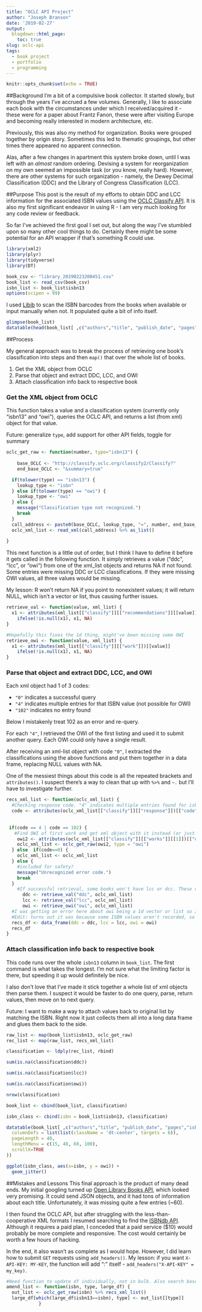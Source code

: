 ```yaml
---
title: "OCLC API Project"
author: "Joseph Branson"
date: '2019-02-27'
output:
  blogdown::html_page:
    toc: true
slug: oclc-api
tags:
  - book project
  - portfolio
  - programming
---
```


```r
knitr::opts_chunk$set(echo = TRUE)
```

##Background
I'm a bit of a compulsive book collector. It started slowly, but through the years I've accrued a few volumes. Generally, I like to associate each book with the circumstances under which I received/acquired it - these were for a paper about Frantz Fanon, these were after visiting Europe and becoming really interested in modern architecture, etc.

Previously, this was also my method for organization. Books were grouped together by origin story. Sometimes this led to thematic groupings, but other times there appeared no apparent connection.

Alas, after a few changes in apartment this system broke down, until I was left with an *almost* random ordering. Devising a system for reorganization on my own seemed an impossible task (or you know, really hard). However, there are other systems for such organization - namely, the Dewey Decimal Classification (DDC) and the Library of Congress Classification (LCC). 

##Purpose
This post is the result of my efforts to obtain DDC and LCC information for the associated ISBN values using the [OCLC Classify API](http://classify.oclc.org/classify2/api_docs/index.html). It is also my first significant endeavor in using R - I am very much looking for any code review or feedback.

So far I've achieved the first goal I set out, but along the way I've stumbled upon so many other cool things to do. Certainly there might be some potential for an API wrapper if that's something R could use.


```r
library(xml2)
library(plyr)
library(tidyverse)
library(DT)
```

```r
book_csv <- "library_20190223200451.csv"
book_list <- read_csv(book_csv)
isbn_list <- book_list$isbn13
options(scipen = 99)
```

I used [Libib](https://www.libib.com) to scan the ISBN barcodes from the books when available or input manually when not. It populated quite a bit of info itself.

```r
glimpse(book_list)
datatable(head(book_list[ ,c("authors","title", "publish_date", "pages","isbn13")]), rownames = FALSE)
```

##Process

My general approach was to break the process of retrieving one book's classification into steps and then `map()` that over the whole list of books. 

  1. Get the XML object from OCLC
  2. Parse that object and extract DDC, LCC, and OWI
  3. Attach classification info back to respective book


### Get the XML object from OCLC
This function takes a value and a classification system (currently only "isbn13" and "owi"), queries the OCLC API, and returns a list (from xml) object for that value. 

Future: generalize `type`, add support for other API fields, toggle for summary
```r
oclc_get_raw <- function(number, type="isbn13") {
  
    base_OCLC <- "http://classify.oclc.org/classify2/Classify?"
    end_base_OCLC <- "&summary=true"

  if(tolower(type) == "isbn13") {
    lookup_type <- "isbn"
  } else if(tolower(type) == "owi") {
    lookup_type <- "owi"
  } else {
    message("Classification type not recognized.")
    break
  }
  call_address <- paste0(base_OCLC, lookup_type, "=", number, end_base_OCLC)
  oclc_xml_list <- read_xml(call_address) %>% as_list()
  
}
```

This next function is a little out of order, but I think I have to define it before it gets called in the following function. It simply retrieves a value ("ddc", "lcc", or "owi") from one of the xml_list objects and returns NA if not found. Some entries were missing DDC or LCC classifications. If they were missing OWI values, all three values would be missing.

My lesson: R won't return NA if you point to nonexistent values; it will return NULL, which isn't a vector or list, thus causing further issues.
```r
retrieve_val <- function(value, xml_list) {
  x1 <- attributes(xml_list[["classify"]][["recommendations"]][[value]][["mostPopular"]])[["nsfa"]]
    ifelse(!is.null(x1), x1, NA)
}

#Hopefully this fixes the 1d thing, might've been missing some OWI
retrieve_owi <- function(value, xml_list) {
  x1 <- attributes(xml_list[["classify"]][["work"]])[[value]]
    ifelse(!is.null(x1), x1, NA)
}
```

### Parse that object and extract DDC, LCC, and OWI
Each xml object had 1 of 3 codes:

- `"0"` indicates a successful query
- `"4"` indicates multiple entries for that ISBN value (not possible for OWI)
- `"102"` indicates no entry found

Below I mistakenly treat 102 as an error and re-query.

For each `"4"`, I retrieved the OWI of the first listing and used it to submit another query. Each OWI could only have a single result.

After receiving an xml-list object with code `"0"`, I extracted the classifications using the above functions and put them together in a data frame, replacing NULL values with NA.

One of the messiest things about this code is all the repeated brackets and `attributes()`. I suspect there's a way to clean that up with `%>%` and `~.` but I'll have to investigate further.

```r
recs_xml_list <- function(oclc_xml_list) {
  #Checking response code. "4" indicates multiple entries found for isbn, "102" indicates technical malfunction, "0" indicates successful retrieval
  code <- attributes(oclc_xml_list[["classify"]][["response"]])[["code"]]  
  
  
 if(code == 4 | code == 102) {
   #Find OWI of first work and get xml object with it instead (or just trying again in case of 102)
    owi2 <- attributes(oclc_xml_list[["classify"]][["works"]][[1]])[["owi"]]
    oclc_xml_list <- oclc_get_raw(owi2, type = "owi")
  } else  if(code==0) {
    oclc_xml_list <- oclc_xml_list
  } else {
    #included for safety?
    message("Unrecognized error code.")
    break
  }
    #If successful retrieval, some books won't have lcc or dcc. These receive NA for the respective value.  
      ddc <- retrieve_val("ddc", oclc_xml_list)
      lcc <- retrieve_val("lcc", oclc_xml_list)
      owi <- retrieve_owi("owi", oclc_xml_list)
  #I was getting an error here about owi being a 1d vector or list so I am messing around with it
  #Edit: turns out it was because some ISBN values aren't recorded, so OWI was returning NULL, which isn't 1d vector or list
  recs_df <- data_frame(ddc = ddc, lcc = lcc, owi = owi)
  recs_df
}
```


### Attach classification info back to respective book
This code runs over the whole `isbn13` column in `book_list`. The first command is what takes the longest. I'm not sure what the limiting factor is there, but speeding it up would definitely be nice.

I also don't love that I've made it stick together a whole list of xml objects then parse them. I suspect it would be faster to do one query, parse, return values, then move on to next query.

Future: I want to make a way to attach values back to original list by matching the ISBN. Right now it just collects them all into a long data frame and glues them back to the side.
```r
raw_list <- map(book_list$isbn13, oclc_get_raw) 
rec_list <- map(raw_list, recs_xml_list)

classification <- ldply(rec_list, rbind)

sum(is.na(classification$ddc))

sum(is.na(classification$lcc))

sum(is.na(classification$owi))

nrow(classification)
```

```r
book_list <- cbind(book_list, classification)

isbn_class <- cbind(isbn = book_list$isbn13, classification)

```

```r
datatable(book_list[ ,c("authors","title", "publish_date", "pages","isbn13", "ddc","lcc", "owi")], rownames = FALSE, options = list(
  columnDefs = list(list(className = 'dt-center', targets = 6)),
  pageLength = 40,
  lengthMenu = c(15, 40, 60, 100),
  scrollX=TRUE
))
```


```r
ggplot(isbn_class, aes(x=isbn, y = owi)) +
  geom_jitter()
```
##Mistakes and Lessons
This final approach is the product of many dead ends. My initial googling turned up [Open Library Books API](https://openlibrary.org/dev/docs/api/books), which looked very promising. It could send JSON objects, and it had tons of information about each title. Unfortunately, it was missing quite a few entries (~60).

I then found the OCLC API, but after struggling with the less-than-cooperative XML formats I resumed searching to find the [ISBNdb API](https://isbndb.com/apidocs). Although it requires a paid plan, I conceded that a paid service ($10) would probably be more complete and responsive. The cost would certainly be worth a few hours of hacking.

In the end, it also wasn't as complete as I would hope. However, I did learn how to submit `GET` requests using `add_headers()`. My lesson: if you want `X-API-KEY: MY-KEY`, the function will add ": " itself - `add_headers("X-API-KEY" = my_key)`.

```r
#Need function to update df individually, not in bulk. Also search based on matching isbn, not position in list
amend_list <- function(isbn, type, large_df) {
  out_list <- oclc_get_raw(isbn) %>% recs_xml_list()
  large_df[which(large_df$isbn13==isbn), type] <- out_list[[type]]
            }




```

